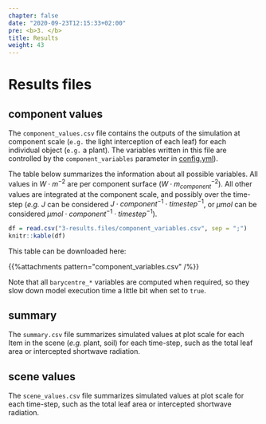 ```yaml
---
chapter: false
date: "2020-09-23T12:15:33+02:00"
pre: <b>3. </b>
title: Results
weight: 43
---
```


# Results files


## component values

The `component_values.csv` file contains the outputs of the simulation at component scale  (`e.g.` the light interception of each leaf) for each individual object (`e.g.` a plant). The variables written in this file are controlled by the `component_variables` parameter in [config.yml](../../3-inputs/2-general_config/)).

The table below summarizes the information about all possible variables. All values in $W \cdot m^{-2}$ are per component surface ($W \cdot m_{component}^{-2}$). All other values are integrated at the component scale, and possibly over the time-step (*e.g.* $J$ can be considered $J \cdot component^{-1} \cdot timestep^{-1}$, or $\mu mol$ can be considered $\mu mol\cdot component^{-1} \cdot timestep^{-1}$).

```r
df = read.csv("3-results.files/component_variables.csv", sep = ";")
knitr::kable(df)
```

This table can be downloaded here:

{{%attachments pattern=\"component_variables.csv\" /%}}

Note that all `barycentre_*` variables are computed when required, so they slow down model execution time a little bit when set to `true`. 

## summary

The `summary.csv` file summarizes simulated values at plot scale for each Item in the scene (*e.g.* plant, soil) for each time-step, such as the total leaf area or intercepted shortwave radiation.

## scene values

The `scene_values.csv` file summarizes simulated values at plot scale for each time-step, such as the total leaf area or intercepted shortwave radiation.
